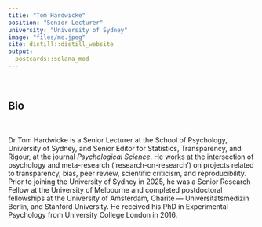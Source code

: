 ```yaml
---
title: "Tom Hardwicke"
position: "Senior Lecturer"
university: "University of Sydney"
image: "files/me.jpeg"
site: distill::distill_website
output:
  postcards::solana_mod
---
```

<br>

## Bio

<br>

Dr Tom Hardwicke is a Senior Lecturer at the School of Psychology, University of Sydney, and Senior Editor for Statistics, Transparency, and Rigour, at the journal *Psychological Science*. He works at the intersection of psychology and meta-research (‘research-on-research’) on projects related to transparency, bias, peer review, scientific criticism, and reproducibility. Prior to joining the University of Sydney in 2025, he was a Senior Research Fellow at the University of Melbourne and completed postdoctoral fellowships at the University of Amsterdam, Charité — Universitätsmedizin Berlin, and Stanford University. He received his PhD in Experimental Psychology from University College London in 2016.

